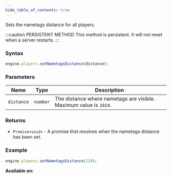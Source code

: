 ```yaml
---
hide_table_of_contents: true
---
```



Sets the nametags distance for all players.

:::caution PERSISTENT METHOD
This method is persistent. It will not reset when a server restarts.
:::

### Syntax

```js
engine.players.setNametagsDistance(distance);
```

### Parameters

| Name       | Type     | Description                                                       |
| ---------- | -------- | ----------------------------------------------------------------- |
| `distance` | `number` | The distance where nametags are visible. Maximum value is `1024`. |

### Returns

- `Promise<void>` - A promise that resolves when the nametags distance has been set.

### Example

```js
engine.players.setNametagsDistance(128);
```

**Available on:** <ClientTag /> <ServerTag />
